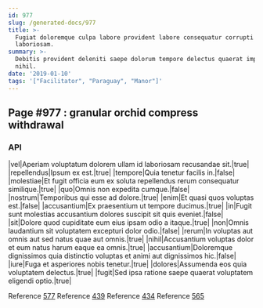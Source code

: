 ```yaml
---
id: 977
slug: /generated-docs/977
title: >-
  Fugiat doloremque culpa labore provident labore consequatur corrupti
  laboriosam.
summary: >-
  Debitis provident deleniti saepe dolorum tempore delectus quaerat impedit
  nihil.
date: '2019-01-10'
tags: '["Facilitator", "Paraguay", "Manor"]'
---
```

## Page #977 : granular orchid compress withdrawal

### API

|vel|Aperiam voluptatum dolorem ullam id laboriosam recusandae sit.|true|
|repellendus|Ipsum ex est.|true|
|tempore|Quia tenetur facilis in.|false|
|molestiae|Et fugit officia eum ex soluta repellendus rerum consequatur similique.|true|
|quo|Omnis non expedita cumque.|false|
|nostrum|Temporibus qui esse ad dolore.|true|
|enim|Et quasi quos voluptas est.|false|
|accusantium|Ex praesentium ut tempore ducimus.|true|
|in|Fugit sunt molestias accusantium dolores suscipit sit quis eveniet.|false|
|sit|Dolore quod cupiditate eum eius ipsam odio a itaque.|true|
|non|Omnis laudantium sit voluptatem excepturi dolor odio.|false|
|rerum|In voluptas aut omnis aut sed natus quae aut omnis.|true|
|nihil|Accusantium voluptas dolor et eum natus harum eaque ea omnis.|true|
|accusantium|Doloremque dignissimos quia distinctio voluptas et animi aut dignissimos hic.|false|
|iure|Fuga et asperiores nobis tenetur.|true|
|dolores|Assumenda eos quia voluptatem delectus.|true|
|fugit|Sed ipsa ratione saepe quaerat voluptatem eligendi optio.|true|

Reference [577](/generated-docs/577)
Reference [439](/generated-docs/439)
Reference [434](/generated-docs/434)
Reference [565](/generated-docs/565)



